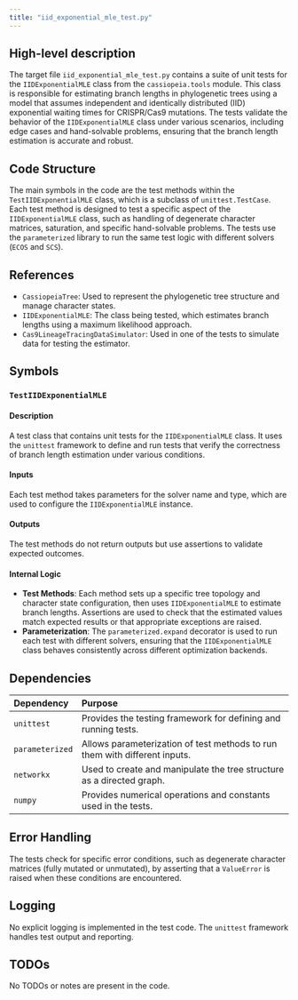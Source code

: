 ```yaml
---
title: "iid_exponential_mle_test.py"
---
```


## High-level description

The target file `iid_exponential_mle_test.py` contains a suite of unit tests for the `IIDExponentialMLE` class from the `cassiopeia.tools` module. This class is responsible for estimating branch lengths in phylogenetic trees using a model that assumes independent and identically distributed (IID) exponential waiting times for CRISPR/Cas9 mutations. The tests validate the behavior of the `IIDExponentialMLE` class under various scenarios, including edge cases and hand-solvable problems, ensuring that the branch length estimation is accurate and robust.

## Code Structure

The main symbols in the code are the test methods within the `TestIIDExponentialMLE` class, which is a subclass of `unittest.TestCase`. Each test method is designed to test a specific aspect of the `IIDExponentialMLE` class, such as handling of degenerate character matrices, saturation, and specific hand-solvable problems. The tests use the `parameterized` library to run the same test logic with different solvers (`ECOS` and `SCS`).

## References

- `CassiopeiaTree`: Used to represent the phylogenetic tree structure and manage character states.
- `IIDExponentialMLE`: The class being tested, which estimates branch lengths using a maximum likelihood approach.
- `Cas9LineageTracingDataSimulator`: Used in one of the tests to simulate data for testing the estimator.

## Symbols

### `TestIIDExponentialMLE`
#### Description
A test class that contains unit tests for the `IIDExponentialMLE` class. It uses the `unittest` framework to define and run tests that verify the correctness of branch length estimation under various conditions.

#### Inputs
Each test method takes parameters for the solver name and type, which are used to configure the `IIDExponentialMLE` instance.

#### Outputs
The test methods do not return outputs but use assertions to validate expected outcomes.

#### Internal Logic
- **Test Methods**: Each method sets up a specific tree topology and character state configuration, then uses `IIDExponentialMLE` to estimate branch lengths. Assertions are used to check that the estimated values match expected results or that appropriate exceptions are raised.
- **Parameterization**: The `parameterized.expand` decorator is used to run each test with different solvers, ensuring that the `IIDExponentialMLE` class behaves consistently across different optimization backends.

## Dependencies

| Dependency | Purpose |
|:-----------|:--------|
| `unittest` | Provides the testing framework for defining and running tests. |
| `parameterized` | Allows parameterization of test methods to run them with different inputs. |
| `networkx` | Used to create and manipulate the tree structure as a directed graph. |
| `numpy` | Provides numerical operations and constants used in the tests. |

## Error Handling

The tests check for specific error conditions, such as degenerate character matrices (fully mutated or unmutated), by asserting that a `ValueError` is raised when these conditions are encountered.

## Logging

No explicit logging is implemented in the test code. The `unittest` framework handles test output and reporting.

## TODOs

No TODOs or notes are present in the code.